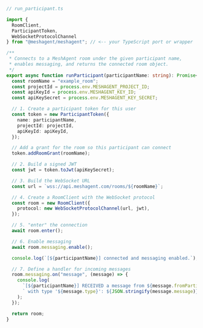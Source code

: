 ```typescript Typescript
// run_participant.ts

import {
  RoomClient,
  ParticipantToken,
  WebSocketProtocolChannel
} from "@meshagent/meshagent"; // <-- your TypeScript port or wrapper

/**
 * Connects to a MeshAgent room under the given participant name,
 * enables messaging, and returns the connected room object.
 */
export async function runParticipant(participantName: string): Promise<RoomClient> {
  const roomName = "example_room";
  const projectId = process.env.MESHAGENT_PROJECT_ID;
  const apiKeyId = process.env.MESHAGENT_KEY_ID;
  const apiKeySecret = process.env.MESHAGENT_KEY_SECRET;

  // 1. Create a participant token for this user
  const token = new ParticipantToken({
    name: participantName,
    projectId: projectId,
    apiKeyId: apiKeyId,
  });

  // Add a grant for the room so this participant can connect
  token.addRoomGrant(roomName);

  // 2. Build a signed JWT
  const jwt = token.toJwt(apiKeySecret);

  // 3. Build the WebSocket URL
  const url = `wss://api.meshagent.com/rooms/${roomName}`;

  // 4. Create a RoomClient with the WebSocket protocol
  const room = new RoomClient({
    protocol: new WebSocketProtocolChannel(url, jwt),
  });

  // 5. "enter" the connection
  await room.enter();

  // 6. Enable messaging
  await room.messaging.enable();

  console.log(`[${participantName}] connected and messaging enabled.`);

  // 7. Define a handler for incoming messages
  room.messaging.on("message", (message) => {
    console.log(
      `[${participantName}] RECEIVED a message from ${message.fromParticipantId}` +
      ` with type '${message.type}': ${JSON.stringify(message.message)}`
    );
  });

  return room;
}


```

